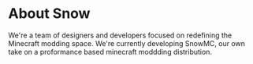 # About Snow

We're a team of designers and developers focused on redefining the Minecraft modding space. We're currently developing SnowMC, our own take on a proformance based minecraft moddding distribution.

